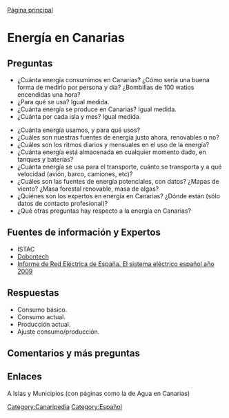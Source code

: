 [[Canaripedia|Página principal]]

= Energía en Canarias =

== Preguntas ==

* ¿Cuánta energía consumimos en Canarias? ¿Cómo sería una buena forma de medirlo por persona y día?  ¿Bombillas de 100 watios encendidas una hora?
* ¿Para qué se usa? Igual medida.
* ¿Cuánta energía se produce en Canarias? Igual medida.
* ¿Cuánta por cada isla y mes? Igual medida.

* ¿Cuánta energía usamos, y para qué usos?
* ¿Cuáles son nuestras fuentes de energía justo ahora, renovables o no?
* ¿Cuáles son los ritmos diarios y mensuales en el uso de la energía?
* ¿Cuánta energía está almacenada en cualquier momento dado, en tanques y baterías?
* ¿Cuánta energía se usa para el transporte, cuánto se transporta y a qué velocidad (avión, barco, camiones, etc)?
* ¿Cuáles son las fuentes de energía potenciales, con datos? ¿Mapas de viento? ¿Masa forestal renovable, masa de algas?
* ¿Quiénes son los expertos en energía en Canarias? ¿Dónde están (sólo datos de contacto profesional)?
* ¿Qué otras preguntas hay respecto a la energía en Canarias?

== Fuentes de información y Expertos  ==

*ISTAC 
*[http://www.dobontech.com/ Dobontech]
*[http://www.ree.es/sistema_electrico/pdf/infosis/Inf_Sis_Elec_REE_2009.pdf Informe de Red Eléctrica de España. El sistema eléctrico español año 2009]

== Respuestas ==

* Consumo básico.
* Consumo actual.
* Producción actual.
* Ajuste consumo/producción.

== Comentarios y más preguntas ==

== Enlaces ==

A Islas y Municipios (con páginas como la de Agua en Canarias)

[[Category:Canaripedia]]
[[Category:Español]]